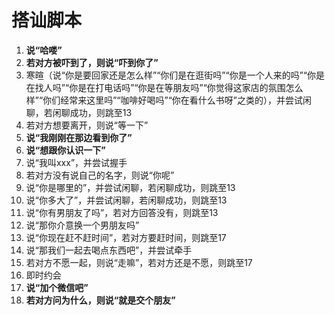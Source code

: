 # 搭讪脚本

1. **说“哈喽”**
2. **若对方被吓到了，则说“吓到你了”**
3. 寒暄（说“你是要回家还是怎么样”“你们是在逛街吗”“你是一个人来的吗”“你是在找人吗”“你是在打电话吗”“你是在等朋友吗”“你觉得这家店的氛围怎么样”“你们经常来这里吗”“咖啡好喝吗”“你在看什么书呀”之类的），并尝试闲聊，若闲聊成功，则跳至13
4. 若对方想要离开，则说“等一下”
5. **说“我刚刚在那边看到你了”**
6. **说“想跟你认识一下”**
7. 说“我叫xxx”，并尝试握手
8. 若对方没有说自己的名字，则说“你呢”
9. 说“你是哪里的”，并尝试闲聊，若闲聊成功，则跳至13
10. 说“你多大了”，并尝试闲聊，若闲聊成功，则跳至13
11. 说“你有男朋友了吗”，若对方回答没有，则跳至13
12. 说“那你介意换一个男朋友吗”
13. 说“你现在赶不赶时间”，若对方要赶时间，则跳至17
14. 说“那我们一起去喝点东西吧”，并尝试牵手
15. 若对方不愿一起，则说“走嘛”，若对方还是不愿，则跳至17
16. 即时约会
17. **说“加个微信吧”**
18. **若对方问为什么，则说“就是交个朋友”**
